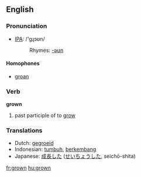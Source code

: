 ==English==

=== Pronunciation ===
*[[w:IPA|IPA]]: /'gɻɔʊn/
*:Rhymes: [[Rhymes:English:-əʊn|-əʊn]]

====Homophones====
*[[groan]]

=== Verb ===

'''grown'''

# past participle of to [[grow]]

=== Translations ===
*Dutch: [[gegroeid]]
*Indonesian: [[tumbuh]], [[kembang|berkembang]]
*Japanese: [[成長]]した ([[せいちょう]]した, seichō-shita)

[[fr:grown]]
[[hu:grown]]